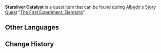 {{Item Infobox
|id           = 100727
|image        = Item Starsilver.png
|type         = Quest Items
|description  = Starsilver ore collected along the way. It looks similar to regular Starsilver, but upon closer inspection by Albedo, it can be used as an alchemical catalyst.
|source1      = Found during [[The First Experiment: Elements]]
}}
'''Starsilver Catalyst''' is a quest item that can be found during [[Albedo]]'s [[Story Quest]] "[[The First Experiment: Elements]]".

==Other Languages==
{{Other Languages|default_hidden = 1
|en      = Starsilver Catalyst
|zhs     = 星银矿触媒
|zhs_rm  = Xīngyín-kuàng Chùméi
|zht     = 星銀礦觸媒
|zht_rm  = Xīngyín-kuàng Chùméi
|ja      = 星銀鉱触媒
|ja_rm   = Seigin Kou Shokubai
|ko      = 성은 광석 촉매
|ko_rm   = 
|es      = Catalizador de argento estelar
|fr      = Catalyseur en argétoile
|ru      = Катализное звёздное серебро
|th      = Starsilver Catalyst
|vi      = Chất Xúc Tác Quặng Tinh Ngân
|de      = Sternsilbererzkatalysator
|id      = Katalis Starsilver
|pt      = Catalisador de Minério de Prata Estrelada
}}

==Change History==
{{Change History|1.2}}